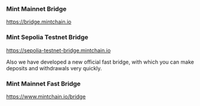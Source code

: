 ### Mint Mainnet Bridge

https://bridge.mintchain.io

### Mint Sepolia Testnet Bridge

https://sepolia-testnet-bridge.mintchain.io


Also we have developed a new official fast bridge, with which you can make deposits and withdrawals very quickly.


### Mint Mainnet Fast Bridge

https://www.mintchain.io/bridge